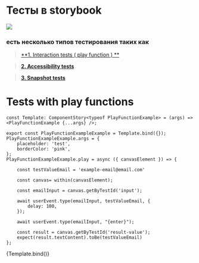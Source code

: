 



<Meta title="Example/presentation/tests" />


<style>
  {`
    .sbdocs-h1,sbdocs-h2,.sbdocs-h3,.sbdocs-h4,.sbdocs-h5 {
        color : #ff4785;
        margin : 10px 0 !important;
    }

    .sbdocs-blockquote{
        border-color: #1EA7FD;
    }

    .sbdocs-img{
      max-width: 40%;
    }

    strong {
      color: #ff4785;
    }
  `}

</style>

# Тесты в storybook

![](https://teacherdanmax.files.wordpress.com/2013/09/school-test.png)


### есть несколько типов тестирования таких как
>   [**1. Interaction  tests ( play function ) **](https://storybook.js.org/docs/react/writing-tests/interaction-testing)

>   [**2.  Accessibility  tests**](https://storybook.js.org/docs/react/writing-tests/accessibility-testing)

>   [**3. Snapshot  tests**](https://storybook.js.org/docs/react/writing-tests/snapshot-testing)



# Tests with play functions

```
const Template: ComponentStory<typeof PlayFunctionExample> = (args) => <PlayFunctionExample {...args} />;

export const PlayFunctionExampleExample = Template.bind({});
PlayFunctionExampleExample.args = {
    placeholder: 'test',
    borderColor: 'pink',
};
PlayFunctionExampleExample.play = async ({ canvasElement }) => {

    const testValueEmail = 'example-email@email.com'

    const canvas= within(canvasElement);

    const emailInput = canvas.getByTestId('input');

    await userEvent.type(emailInput, testValueEmail, {
        delay: 100,
    });

    await userEvent.type(emailInput, "{enter}");

    const result = canvas.getByTestId('result-value');
    expect(result.textContent).toBe(testValueEmail)
};
```


<Canvas>
  <Story
    name='PlayFunctionExampleDoc'
    args={{}} >
    {Template.bind()}
  </Story>
</Canvas>



